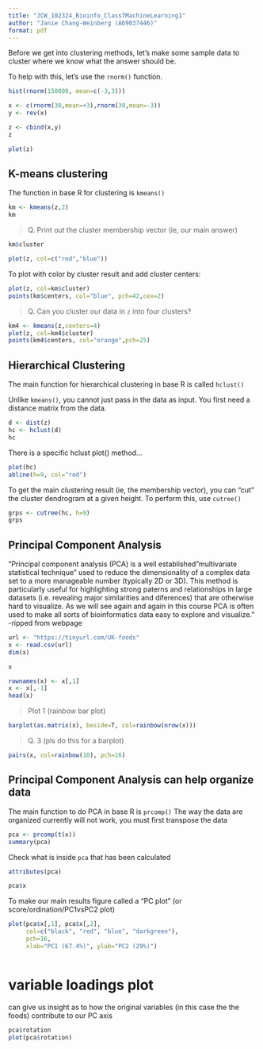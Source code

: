 ```yaml
---
title: "JCW_102324_Bioinfo_Class7MachineLearning1"
author: "Janie Chang-Weinberg (A69037446)"
format: pdf
---
```


Before we get into clustering methods, let's make some sample data to cluster where we know what the answer should be.

To help with this, let's use the `rnorm()` function.

```r
hist(rnorm(150000, mean=c(-3,3)))

```

```r
x <- c(rnorm(30,mean=+3),rnorm(30,mean=-3))
y <- rev(x)

z <- cbind(x,y)
z
```

```r
plot(z)
```

## K-means clustering

The function in base R for clustering is `kmeans()`

```r
km <- kmeans(z,2)
km
```

> Q. Print out the cluster membership vector (ie, our main answer)

```r
km$cluster
```

```r
plot(z, col=c("red","blue"))
```

To plot with color by cluster result and add cluster centers:

```r
plot(z, col=km$cluster)
points(km$centers, col="blue", pch=42,cex=2)
```

> Q. Can you cluster our data in `z` into four clusters?

```r
km4 <- kmeans(z,centers=4)
plot(z, col=km4$cluster)
points(km4$centers, col="orange",pch=25)
```

## Hierarchical Clustering

The main function for hierarchical clustering in base R is called `hclust()`

Unlike `kmeans()`, you cannot just pass in the data as input. You first need a distance matrix from the data.

```r
d <- dist(z)
hc <- hclust(d)
hc
```

There is a specific hclust plot() method...

```r
plot(hc)
abline(h=9, col="red")
```

To get the main clustering result (ie, the membership vector), you can "cut" the cluster dendrogram at a given height. To perform this, use `cutree()`
```r
grps <- cutree(hc, h=9)
grps
```

## Principal Component Analysis
"Principal component analysis (PCA) is a well established "multivariate statistical technique" used to reduce the dimensionality of a complex data set to a more manageable number (typically 2D or 3D). This method is particularly useful for highlighting strong paterns and relationships in large datasets (i.e. revealing major similarities and diferences) that are otherwise hard to visualize. As we will see again and again in this course PCA is often used to make all sorts of bioinformatics data easy to explore and visualize." -ripped from webpage

```r
url <- "https://tinyurl.com/UK-foods"
x <- read.csv(url)
dim(x)
```

```r
x
```

```r
rownames(x) <- x[,1]
x <- x[,-1]
head(x)
```

>Plot 1 (rainbow bar plot)

```r
barplot(as.matrix(x), beside=T, col=rainbow(nrow(x)))
```

> Q. 3 (pls do this for a barplot)

```r
pairs(x, col=rainbow(10), pch=16)
```

## Principal Component Analysis can help organize data

The main function to do PCA in base R is `prcomp()`
The way the data are organized currently will not work, you must first transpose the data

```r
pca <- prcomp(t(x))
summary(pca)
```
Check what is inside `pca` that has been calculated

```r
attributes(pca)
```

```r
pca$x
```
To make our main results figure called a "PC plot" (or score/ordination/PC1vsPC2 plot)

```r
plot(pca$x[,1], pca$x[,2], 
     col=c("black", "red", "blue", "darkgreen"),
     pch=16,
     xlab="PC1 (67.4%)", ylab="PC2 (29%)")
```


```r
```

# variable loadings plot

can give us insight as to how the original variables (in this case the the foods) contribute to our PC axis

```r
pca$rotation
plot(pca$rotation)
```

